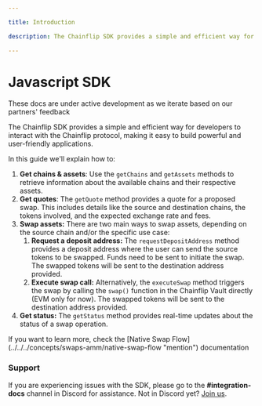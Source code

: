 ```yaml
---

title: Introduction

description: The Chainflip SDK provides a simple and efficient way for developers to interact with the Chainflip protocol, making it easy to build powerful and user-friendly applications.

---
```



# Javascript SDK

<Callout type="warning">These docs are under active development as we iterate based on our partners' feedback</Callout>

The Chainflip SDK provides a simple and efficient way for developers to interact with the Chainflip protocol, making it easy to build powerful and user-friendly applications.

In this guide we'll explain how to:

1. **Get chains & assets**: Use the `getChains` and `getAssets` methods to retrieve information about the available chains and their respective assets.
2. **Get quotes**: The `getQuote` method provides a quote for a proposed swap. This includes details like the source and destination chains, the tokens involved, and the expected exchange rate and fees.
3. **Swap assets:** There are two main ways to swap assets, depending on the source chain and/or the specific use case:
   1. **Request a deposit address:** The `requestDepositAddress` method provides a deposit address where the user can send the source tokens to be swapped. Funds need to be sent to initiate the swap. The swapped tokens will be sent to the destination address provided.
   2. **Execute swap call:** Alternatively, the `executeSwap` method triggers the swap by calling the `swap()` function in the Chainflip Vault directly (EVM only for now). The swapped tokens will be sent to the destination address provided.
4. **Get status:** The `getStatus` method provides real-time updates about the status of a swap operation.

<Callout type="info">
  If you want to learn more, check the [Native Swap
  Flow](../../../concepts/swaps-amm/native-swap-flow "mention") documentation
</Callout>

### Support

If you are experiencing issues with the SDK, please go to the **#integration-docs** channel in Discord for assistance. Not in Discord yet? [Join us](https://discord.gg/chainflip-community).
